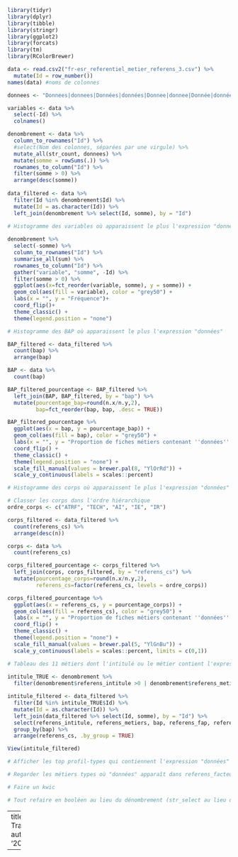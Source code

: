 
```r
library(tidyr)
library(dplyr)
library(tibble)
library(stringr)
library(ggplot2)
library(forcats)
library(tm)
library(RColorBrewer)

data <- read.csv2("fr-esr_referentiel_metier_referens_3.csv") %>%
  mutate(Id = row_number())
names(data) #noms de colonnes

donnees <- "Donnees|donnees|Données|données|Donnee|donnee|Donnée|donnée"

variables <- data %>%
  select(-Id) %>%
  colnames()

denombrement <- data %>%
  column_to_rownames("Id") %>%
  #select(Nom des colonnes, séparées par une virgule) %>%
  mutate_all(str_count, donnees) %>%
  mutate(somme = rowSums(.)) %>%
  rownames_to_column("Id") %>%
  filter(somme > 0) %>%
  arrange(desc(somme))
  
data_filtered <- data %>%
  filter(Id %in% denombrement$Id) %>%
  mutate(Id = as.character(Id)) %>%
  left_join(denombrement %>% select(Id, somme), by = "Id") 

# Histogramme des variables où apparaissent le plus l'expression "données"
  
denombrement %>%
  select(-somme) %>%
  column_to_rownames("Id") %>%
  summarise_all(sum) %>%
  rownames_to_column("Id") %>%
  gather("variable", "somme", -Id) %>%
  filter(somme > 0) %>%
  ggplot(aes(x=fct_reorder(variable, somme), y = somme)) +
  geom_col(aes(fill = variable), color = "grey50") +
  labs(x = "", y = "Fréquence")+
  coord_flip()+
  theme_classic() +
  theme(legend.position = "none")

# Histogramme des BAP où apparaissent le plus l'expression "données"

BAP_filtered <- data_filtered %>%
  count(bap) %>%
  arrange(bap)

BAP <- data %>%
  count(bap)

BAP_filtered_pourcentage <- BAP_filtered %>%
  left_join(BAP, BAP_filtered, by = "bap") %>%
  mutate(pourcentage_bap=round(n.x/n.y,2),
         bap=fct_reorder(bap, bap, .desc = TRUE))

BAP_filtered_pourcentage %>%
  ggplot(aes(x = bap, y = pourcentage_bap)) +
  geom_col(aes(fill = bap), color = "grey50") +
  labs(x = "", y = "Proportion de fiches métiers contenant ''données'' par BAP") +
  coord_flip() +
  theme_classic() +
  theme(legend.position = "none") +
  scale_fill_manual(values = brewer.pal(8, "YlOrRd")) +
  scale_y_continuous(labels = scales::percent)

# Histogramme des corps où apparaissent le plus l'expression "données"

# Classer les corps dans l'ordre hiérarchique
ordre_corps <- c("ATRF", "TECH", "AI", "IE", "IR")

corps_filtered <- data_filtered %>%
  count(referens_cs) %>%
  arrange(desc(n))

corps <- data %>%
  count(referens_cs)

corps_filtered_pourcentage <- corps_filtered %>%
  left_join(corps, corps_filtered, by = "referens_cs") %>%
  mutate(pourcentage_corps=round(n.x/n.y,2),
         referens_cs=factor(referens_cs, levels = ordre_corps))

corps_filtered_pourcentage %>%
  ggplot(aes(x = referens_cs, y = pourcentage_corps)) +
  geom_col(aes(fill = referens_cs), color = "grey50") +
  labs(x = "", y = "Proportion de fiches métiers contenant ''données'' par corps") +
  coord_flip() +
  theme_classic() +
  theme(legend.position = "none") +
  scale_fill_manual(values = brewer.pal(5, "YlGnBu")) +
  scale_y_continuous(labels = scales::percent, limits = c(0,1))

# Tableau des 11 métiers dont l'intitulé ou le métier contient l'expression "données"
  
intitule_TRUE <- denombrement %>%
  filter(denombrement$referens_intitule >0 | denombrement$referens_metiers >0)

intitule_filtered <- data_filtered %>%
  filter(Id %in% intitule_TRUE$Id) %>%
  mutate(Id = as.character(Id)) %>%
  left_join(data_filtered %>% select(Id, somme), by = "Id") %>%
  select(referens_intitule, referens_metiers, bap, referens_fap, referens_cs, Id) %>%
  group_by(bap) %>%
  arrange(referens_cs, .by_group = TRUE)

View(intitule_filtered)

# Afficher les top profil-types qui contiennent l'expression "données"

# Regarder les métiers types où "données" apparaît dans referens_facteur_d_evolution_moyen_terme

# Faire un kwic

# Tout refaire en booléen au lieu du dénombrement (str_select au lieu de str_count)
```



---
title: Traitement_referens.R
author: antoine
date: '2021-02-23'

---
